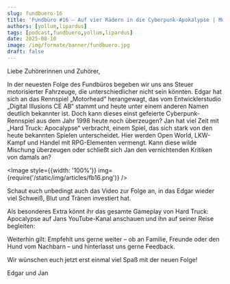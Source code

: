 ---
slug: fundbuero-16
title: 'Fundbüro #16 – Auf vier Rädern in die Cyberpunk-Apokalypse | Motorhead und Hard Truck: Apocalypse'
authors: [yollum,lipardus]
tags: [podcast,fundbuero,yollum,lipardus]
date: 2025-08-10
image: /img/formate/banner/fundbuero.jpg
draft: false
---


Liebe Zuhörerinnen und Zuhörer,

In der neuesten Folge des Fundbüros begeben wir uns ans Steuer motorisierter Fahrzeuge, die unterschiedlicher nicht sein könnten. Edgar hat sich an das Rennspiel „Motorhead“ herangewagt, das vom Entwicklerstudio „Digital Illusions CE AB“ stammt und heute unter einem anderen Namen deutlich bekannter ist. Doch kann dieses einst gefeierte Cyberpunk-Rennspiel aus dem Jahr 1998 heute noch überzeugen? Jan hat viel Zeit mit „Hard Truck: Apocalypse“ verbracht, einem Spiel, das sich stark von den heute bekannten Spielen unterscheidet. Hier werden Open World, LKW-Kampf und Handel mit RPG-Elementen vermengt. Kann diese wilde Mischung überzeugen oder schließt sich Jan den vernichtenden Kritiken von damals an?

<Image style={{width: '100%'}} img={require('/static/img/articles/fb16.png')} />

<!--truncate-->

Schaut euch unbedingt auch das Video zur Folge an, in das Edgar wieder viel Schweiß, Blut und Tränen investiert hat.

<ReactPlayer
    width="100%"
    height="500px"
    controls
    src='https://www.youtube.com/watch?v=BZudYGEettU'
/>

Als besonderes Extra könnt ihr das gesamte Gameplay von Hard Truck: Apocalypse auf Jans YouTube-Kanal anschauen und ihn auf seiner Reise begleiten:

<ReactPlayer
    width="100%"
    height="500px"
    controls
    src='https://www.youtube.com/watch?v=jxsDVpi449c&list=PLhxJIyBh0ZFjytiNDGLWpoIeOd5HyO0yd'
/>

Weiterhin gilt: Empfehlt uns gerne weiter – ob an Familie, Freunde oder den Hund vom Nachbarn – und hinterlasst uns gerne Feedback.

Wir wünschen euch jetzt erst einmal viel Spaß mit der neuen Folge!

Edgar und Jan

<ReactPlayer
    width="100%"
    height="50px"
    controls
    src='https://m10z.picnotes.de/Fundbuero/Fundbuero_016.wav'
/>
